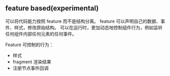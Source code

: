 ## feature based(experimental)

可以将代码能力按照 feature 而不是结构分离。
feature 可以声明自己的数据、事件、样式，修改原始结构。
可以在运行时，更加动态地控制组件行为，例如监听任何组件内部任何元素的任何事件。

Feature 可控制的行为：
 - 样式
 - fragment 渲染结果
 - 注册节点事件回调

